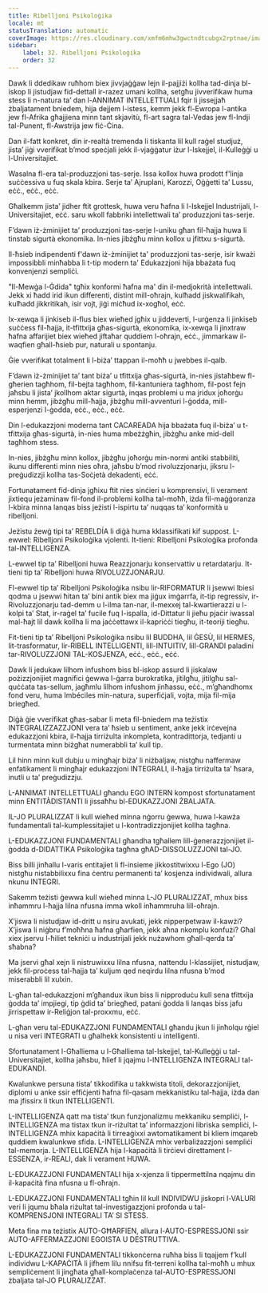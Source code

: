 ```yaml
---
title: Ribelljoni Psikoloġika
locale: mt
statusTranslation: automatic
coverImage: https://res.cloudinary.com/xmfm6mhw3gwctndtcubgx2rptnae/image/upload/v1740337243/small_cover_educacion_fundamental_a051170f1c.webp
sidebar:
    label: 32. Ribelljoni Psikoloġika
    order: 32
---
```

Dawk li ddedikaw ruħhom biex jivvjaġġaw lejn il-pajjiżi kollha tad-dinja bl-iskop li jistudjaw fid-dettall ir-razez umani kollha, setgħu jivverifikaw huma stess li n-natura ta’ dan l-ANNIMAT INTELLETTUALI fqir li jissejjaħ żbaljatament bniedem, hija dejjem l-istess, kemm jekk fl-Ewropa l-antika jew fl-Afrika għajjiena minn tant skjavitù, fl-art sagra tal-Vedas jew fl-Indji tal-Punent, fl-Awstrija jew fiċ-Ċina.

Dan il-fatt konkret, din ir-realtà tremenda li tiskanta lil kull raġel studjuż, jista’ jiġi vverifikat b’mod speċjali jekk il-vjaġġatur iżur l-Iskejjel, il-Kulleġġi u l-Universitajiet.

Wasalna fl-era tal-produzzjoni tas-serje. Issa kollox huwa prodott f'linja suċċessiva u fuq skala kbira. Serje ta’ Ajruplani, Karozzi, Oġġetti ta’ Lussu, eċċ., eċċ., eċċ.

Għalkemm jista’ jidher ftit grottesk, huwa veru ħafna li l-Iskejjel Industrijali, l-Universitajiet, eċċ. saru wkoll fabbriki intellettwali ta’ produzzjoni tas-serje.

F’dawn iż-żminijiet ta’ produzzjoni tas-serje l-uniku għan fil-ħajja huwa li tinstab sigurtà ekonomika. In-nies jibżgħu minn kollox u jfittxu s-sigurtà.

Il-ħsieb indipendenti f'dawn iż-żminijiet ta' produzzjoni tas-serje, isir kważi impossibbli minħabba li t-tip modern ta' Edukazzjoni hija bbażata fuq konvenjenzi sempliċi.

"Il-Mewġa l-Ġdida" tgħix konformi ħafna ma' din il-medjokrità intellettwali. Jekk xi ħadd irid ikun differenti, distint mill-oħrajn, kulħadd jiskwalifikah, kulħadd jikkritikah, isir vojt, jiġi miċħud ix-xogħol, eċċ.

Ix-xewqa li jinkiseb il-flus biex wieħed jgħix u jiddeverti, l-urġenza li jinkiseb suċċess fil-ħajja, it-tfittxija għas-sigurtà, ekonomika, ix-xewqa li jinxtraw ħafna affarijiet biex wieħed jiftaħar quddiem l-oħrajn, eċċ., jimmarkaw il-waqfien għall-ħsieb pur, naturali u spontanju.

Ġie vverifikat totalment li l-biża’ ttappan il-moħħ u jwebbes il-qalb.

F’dawn iż-żminijiet ta’ tant biża’ u tfittxija għas-sigurtà, in-nies jistaħbew fl-għerien tagħhom, fil-bejta tagħhom, fil-kantuniera tagħhom, fil-post fejn jaħsbu li jista’ jkollhom aktar sigurtà, inqas problemi u ma jridux joħorġu minn hemm, jibżgħu mill-ħajja, jibżgħu mill-avventuri l-ġodda, mill-esperjenzi l-ġodda, eċċ., eċċ., eċċ.

Din l-edukazzjoni moderna tant CACAREADA hija bbażata fuq il-biża’ u t-tfittxija għas-sigurtà, in-nies huma mbeżżgħin, jibżgħu anke mid-dell tagħhom stess.

In-nies, jibżgħu minn kollox, jibżgħu joħorġu min-normi antiki stabbiliti, ikunu differenti minn nies oħra, jaħsbu b’mod rivoluzzjonarju, jiksru l-preġudizzji kollha tas-Soċjetà dekadenti, eċċ.

Fortunatament fid-dinja jgħixu ftit nies sinċieri u komprensivi, li verament jixtiequ jeżaminaw fil-fond il-problemi kollha tal-moħħ, iżda fil-maġġoranza l-kbira minna lanqas biss jeżisti l-ispirtu ta’ nuqqas ta’ konformità u ribelljoni.

Jeżistu żewġ tipi ta’ REBELDÍA li diġà huma kklassifikati kif suppost. L-ewwel: Ribelljoni Psikoloġika vjolenti. It-tieni: Ribelljoni Psikoloġika profonda tal-INTELLIGENZA.

L-ewwel tip ta’ Ribelljoni huwa Reazzjonarju konservattiv u retardatarju. It-tieni tip ta’ Ribelljoni huwa RIVOLUZZJONARJU.

Fl-ewwel tip ta’ Ribelljoni Psikoloġika nsibu lir-RIFORMATUR li jsewwi lbiesi qodma u jsewwi ħitan ta’ bini antik biex ma jiġux imġarrfa, it-tip regressiv, ir-Rivoluzzjonarju tad-demm u l-ilma tan-nar, il-mexxej tal-kwartierazzi u l-kolpi ta’ Stat, ir-raġel ta’ fucile fuq l-ispalla, id-Dittatur li jieħu pjaċir iwassal mal-ħajt lil dawk kollha li ma jaċċettawx il-kapriċċi tiegħu, it-teoriji tiegħu.

Fit-tieni tip ta’ Ribelljoni Psikoloġika nsibu lil BUDDHA, lil ĠESÙ, lil HERMES, lit-trasformatur, lir-RIBELL INTELLIGENTI, lill-INTUITIV, lill-GRANDI paladini tar-RIVOLUZZJONI TAL-KOSJENZA, eċċ., eċċ., eċċ.

Dawk li jedukaw lilhom infushom biss bl-iskop assurd li jiskalaw pożizzjonijiet magnífici ġewwa l-ġarra burokratika, jitilgħu, jitilgħu sal-quċċata tas-sellum, jagħmlu lilhom infushom jinħassu, eċċ., m’għandhomx fond veru, huma Imbéciles min-natura, superfiċjali, vojta, mija fil-mija briegħed.

Diġà ġie vverifikat għas-sabar li meta fil-bniedem ma teżistix INTEGRALIZZAZZJONI vera ta’ ħsieb u sentiment, anke jekk irċevejna edukazzjoni kbira, il-ħajja tirriżulta inkompleta, kontradittorja, tedjanti u turmentata minn biżgħat numerabbli ta’ kull tip.

Lil hinn minn kull dubju u mingħajr biża’ li niżbaljaw, nistgħu naffermaw enfatikament li mingħajr edukazzjoni INTEGRALI, il-ħajja tirriżulta ta’ ħsara, inutli u ta’ preġudizzju.

L-ANNIMAT INTELLETTUALI għandu EGO INTERN kompost sfortunatament minn ENTITÀDISTANTI li jissaħħu bl-EDUKAZZJONI ŻBALJATA.

IL-JO PLURALIZZAT li kull wieħed minna nġorru ġewwa, huwa l-kawża fundamentali tal-kumplessitajiet u l-kontradizzjonijiet kollha tagħna.

L-EDUKAZZJONI FUNDAMENTALI għandha tgħallem lill-ġenerazzjonijiet il-ġodda d-DIDATTIKA Psikoloġika tagħna għAD-DISSOLUZZJONI tal-JO.

Biss billi jinħallu l-varis entitajiet li fl-insieme jikkostitwixxu l-Ego (JO) nistgħu nistabbilixxu fina ċentru permanenti ta’ kosjenza individwali, allura nkunu INTEGRI.

Sakemm teżisti ġewwa kull wieħed minna L-JO PLURALIZZAT, mhux biss inħammru l-ħajja lilna nfusna imma wkoll inħammruha lill-oħrajn.

X’jiswa li nistudjaw id-dritt u nsiru avukati, jekk nipperpetwaw il-kawżi? X’jiswa li niġbru f’moħħna ħafna għarfien, jekk aħna nkomplu konfużi? Għal xiex jservu l-ħiliet tekniċi u industrijali jekk nużawhom għall-qerda ta’ sħabna?

Ma jservi għal xejn li nistruwixxu lilna nfusna, nattendu l-klassijiet, nistudjaw, jekk fil-proċess tal-ħajja ta’ kuljum qed neqirdu lilna nfusna b’mod miserabbli lil xulxin.

L-għan tal-edukazzjoni m’għandux ikun biss li nipproduċu kull sena tfittxija ġodda ta’ impjiegi, tip ġdid ta’ briegħed, patani ġodda li lanqas biss jafu jirrispettaw ir-Reliġjon tal-proxxmu, eċċ.

L-għan veru tal-EDUKAZZJONI FUNDAMENTALI għandu jkun li jinħolqu rġiel u nisa veri INTEGRATI u għalhekk konsistenti u intelligenti.

Sfortunatament l-Għalliema u l-Għalliema tal-Iskejjel, tal-Kulleġġi u tal-Universitajiet, kollha jaħsbu, ħlief li jqajmu l-INTELLIGENZA INTEGRALI tal-EDUKANDI.

Kwalunkwe persuna tista’ tikkodifika u takkwista titoli, dekorazzjonijiet, diplomi u anke ssir effiċjenti ħafna fil-qasam mekkanistiku tal-ħajja, iżda dan ma jfissirx li tkun INTELLIGENTI.

L-INTELLIGENZA qatt ma tista’ tkun funzjonalizmu mekkaniku sempliċi, l-INTELLIGENZA ma tistax tkun ir-riżultat ta’ informazzjoni libriska sempliċi, l-INTELLIGENZA mhix kapaċità li tirreaġixxi awtomatikament bi kliem imqareb quddiem kwalunkwe sfida. L-INTELLIGENZA mhix verbaliżazzjoni sempliċi tal-memorja. L-INTELLIGENZA hija l-kapaċità li tirċievi direttament l-ESSENZA, ir-REALI, dak li verament HUWA.

L-EDUKAZZJONI FUNDAMENTALI hija x-xjenza li tippermettilna nqajmu din il-kapaċità fina nfusna u fl-oħrajn.

L-EDUKAZZJONI FUNDAMENTALI tgħin lil kull INDIVIDWU jiskopri l-VALURI veri li jqumu bħala riżultat tal-investigazzjoni profonda u tal-KOMPRENSJONI INTEGRALI TA’ SI STESS.

Meta fina ma teżistix AUTO-GĦARFIEN, allura l-AUTO-ESPRESSJONI ssir AUTO-AFFERMAZZJONI EGOISTA U DESTRUTTIVA.

L-EDUKAZZJONI FUNDAMENTALI tikkonċerna ruħha biss li tqajjem f’kull individwu L-KAPAĊITÀ li jifhem lilu nnifsu fit-terreni kollha tal-moħħ u mhux sempliċement li jingħata għall-komplaċenza tal-AUTO-ESPRESSJONI żbaljata tal-JO PLURALIZZAT.

